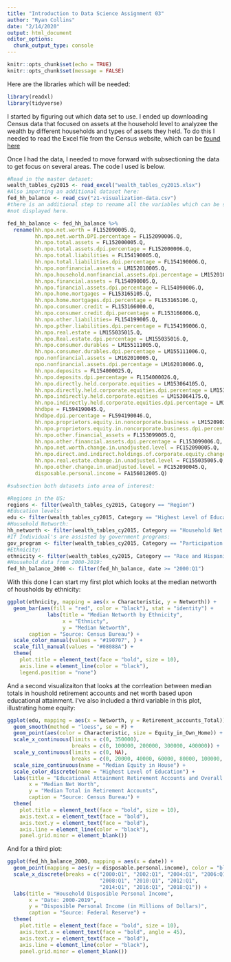 ```yaml
---
title: "Introduction to Data Science Assignment 03"
author: "Ryan Collins"
date: "2/14/2020"
output: html_document
editor_options: 
  chunk_output_type: console
---
```


```r
knitr::opts_chunk$set(echo = TRUE)
knitr::opts_chunk$set(message = FALSE)
```

Here are the libraries which will be needed:

```r
library(readxl)
library(tidyverse)
```

I started by figuring out which data set to use. I ended up downloading Census data that focused on assets at the household level to analyzee the wealth by different households and types of assets they held. To do this I needed to read the Excel file from the Census website, which can be [found here](https://www.census.gov/data/tables/2015/demo/wealth/wealth-asset-ownership.html)

Once I had the data, I needed to move forward with subsectioning the data to get focus on several areas. The code I used is below.

```r
#Read in the master dataset:
wealth_tables_cy2015 <- read_excel("wealth_tables_cy2015.xlsx")
#Also importing an additional dataset here:
fed_hh_balance <- read_csv("z1-visualization-data.csv")
#there is an additional step to rename all the variables which can be seen in the r code but 
#not displayed here.

```

```r
fed_hh_balance <- fed_hh_balance %>%
  rename(hh.npo.net.worth = FL152090005.Q,
         hh.npo.net.worth.DPI.percentage = FL152090006.Q,
         hh.npo.total.assets = FL152000005.Q,
         hh.npo.total.assets.dpi.percentage = FL152000006.Q,
         hh.npo.total.liabilities = FL154190005.Q,
         hh.npo.total.liabilities.dpi.percentage = FL154190006.Q,
         hh.npo.nonfinancial.assets = LM152010005.Q,
         hh.npo.household.nonfinancial.assets.dpi.percentage = LM152010006.Q,
         hh.npo.financial.assets = FL154090005.Q,
         hh.npo.financial.assets.dpi.percentage = FL154090006.Q,
         hh.npo.home.mortgages = FL153165105.Q,
         hh.npo.home.mortgages.dpi.percentage = FL153165106.Q,
         hh.npo.consumer.credit = FL153166000.Q,
         hh.npo.consumer.credit.dpi.percentage = FL153166006.Q,
         hh.npo.other.liabilities= FL154199005.Q,
         hh.npo.pther.liabilities.dpi.percentage = FL154199006.Q,
         hh.npo.real.estate = LM155035015.Q,
         hh.npo.Real.estate.dpi.percentage = LM155035016.Q,
         hh.npo.consumer.durables = LM155111005.Q,
         hh.npo.consumer.durables.dpi.percentage = LM155111006.Q,
         npo.nonfinancial.assets = LM162010005.Q,
         npo.nonfinancial.assets.dpi.percentage = LM162010006.Q,
         hh.npo.deposits = FL154000025.Q,
         hh.npo.deposits.dpi.percentage = FL154000026.Q,
         hh.npo.directly.held.corporate.equities = LM153064105.Q,
         hh.npo.directly.held.corporate.equities.dpi.percentage = LM153064106.Q,
         hh.npo.indirectly.held.corporate.eqities = LM153064175.Q,
         hh.npo.indirectly.held.corporate.equities.dpi.percentage = LM153064176.Q,
         hhdbpe = FL594190045.Q,
         hhdbpe.dpi.percentage = FL594190046.Q,
         hh.npo.proprietors.equity.in.noncorporate.business = LM152090205.Q,
         hh.npo.proprietors.equity.in.noncorporate.business.dpi.percentage = LM152090206.Q,
         hh.npo.other.financial_assets = FL153099005.Q,
         hh.npo.other.financial.assets.dpi.percentage = FL153099006.Q,
         hh.npo.net.worth.change.in.unadjusted.level = FC152090005.Q,
         hh.npo.direct.and.indirect.holdings.of.corporate.equity.change.in.unadjusted_level = FC153064475.Q,
         hh.npo.real.estate.change.in.unadjusted.level = FC155035005.Q,
         hh.npo.other.change.in.unadjusted.level = FC152090045.Q,
         disposable.personal.income = FA156012005.Q)
```

```r
#subsection both datasets into area of interest:

#Regions in the US:
regions <- filter(wealth_tables_cy2015, Category == "Region")
#Education levels:
edu <- filter(wealth_tables_cy2015, Category == "Highest Level of Educational Attainment in the Household")	
#Household Networth:
hh_networth <- filter(wealth_tables_cy2015, Category == "Household Net Worth")
#If Individual's are assisted by government programs:
gov_program <- filter(wealth_tables_cy2015, Category == "Participation in Government Programs")
#Ethnicity:
ethnicity <- filter(wealth_tables_cy2015, Category == "Race and Hispanic Origin of Householder")
#Household data from 2000-2019:
fed_hh_balance_2000 <- filter(fed_hh_balance, date >= "2000:Q1")

```

With this done I can start my first plot which looks at the median networth of housholds by ethnicity:

```r
ggplot(ethnicity, mapping = aes(x = Characteristic, y = Networth)) +
  geom_bar(aes(fill = "red", color = "black"), stat = "identity") + 
             labs(title = "Median Networth by Ethnicity",
                  x = "Ethnicty",
                  y = "Median Networth",
       caption = "Source: Census Bureau") +
  scale_color_manual(values = "#190707", ) +
  scale_fill_manual(values = "#08088A") + 
  theme(
    plot.title = element_text(face = "bold", size = 10),
    axis.line = element_line(color = "black"),
    legend.position = "none")

```

And a second visualizaiton that looks at the corrleation between median totals in houshold retirement accounts and net worth based upon educational attainment. I've also included a third variable in this plot, illustrating home equity: 


```r
ggplot(edu, mapping = aes(x = Networth, y = Retirement_accounts_Total)) + 
  geom_smooth(method = "loess", se = F) + 
  geom_point(aes(color = Characteristic, size = Equity_in_Own_Home)) + 
  scale_x_continuous(limits = c(0, 350000),
                     breaks = c(0, 100000, 200000, 300000, 400000)) +
  scale_y_continuous(limits = c(0, NA),
                     breaks = c(0, 20000, 40000, 60000, 80000, 100000, 120000)) +
  scale_size_continuous(name = "Median Equity in House") +
  scale_color_discrete(name = "Highest Level of Education") + 
  labs(title = "Educational Attainment Retirement Accounts and Overall Networth",
       x = "Median Net Worth",
       y = "Median Total in Retirement Accounts",
       caption = "Source: Census Bureau") +
  theme(
    plot.title = element_text(face = "bold", size = 10),
    axis.text.x = element_text(face = "bold"),
    axis.text.y = element_text(face = "bold"),
    axis.line = element_line(color = "black"),
    panel.grid.minor = element_blank())
```

And for a third plot:
```r
ggplot(fed_hh_balance_2000, mapping = aes(x = date)) + 
  geom_point(mapping = aes(y = disposable.personal.income), color = "blue") + 
  scale_x_discrete(breaks = c("2000:Q1", "2002:Q1", "2004:Q1", "2006:Q1", 
                              "2008:Q1", "2010:Q1", "2012:Q1", 
                              "2014:Q1", "2016:Q1", "2018:Q1")) + 
  labs(title = "Household Disposible Personal Income",
       x = "Date: 2000-2019",
       y = "Disposible Personal Income (in Millions of Dollars)",
       caption = "Source: Federal Reserve") +
  theme(
    plot.title = element_text(face = "bold", size = 10),
    axis.text.x = element_text(face = "bold", angle = 45),
    axis.text.y = element_text(face = "bold"),
    axis.line = element_line(color = "black"),
    panel.grid.minor = element_blank())
```